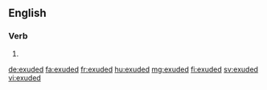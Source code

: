 ==English==

===Verb===
{{head|en|verb form}}

# {{en-past of|exude}}

[[de:exuded]]
[[fa:exuded]]
[[fr:exuded]]
[[hu:exuded]]
[[mg:exuded]]
[[fi:exuded]]
[[sv:exuded]]
[[vi:exuded]]